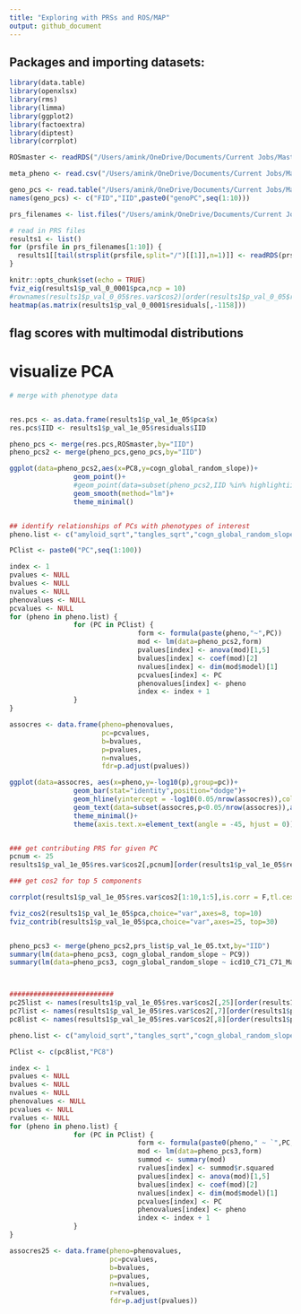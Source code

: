 ```yaml
---
title: "Exploring with PRSs and ROS/MAP"
output: github_document
---
```


## Packages and importing datasets:


```r
library(data.table)
library(openxlsx)
library(rms)
library(limma)
library(ggplot2)
library(factoextra)
library(diptest)
library(corrplot)

ROSmaster <- readRDS("/Users/amink/OneDrive/Documents/Current Jobs/Masters Thesis/Code/Datasets/ROSMAP_Phenotype/ROSmaster.rds")

meta_pheno <- read.csv("/Users/amink/OneDrive/Documents/Current Jobs/Masters Thesis/Code/Datasets/Sum_Stats/Pan_UK_Biobank_phenotype_manifest_h2_more_0.05_both_sex_non_ambigous.csv")

geno_pcs <- read.table("/Users/amink/OneDrive/Documents/Current Jobs/Masters Thesis/Code/Datasets/PCA_Genotype/geno_qc.eigenvec.txt",header=F)
names(geno_pcs) <- c("FID","IID",paste0("genoPC",seq(1:10)))

prs_filenames <- list.files("/Users/amink/OneDrive/Documents/Current Jobs/Masters Thesis/Code/Datasets/PRS_PLINK_Resid_PCA_Clust/",full.names = T)

# read in PRS files
results1 <- list()
for (prsfile in prs_filenames[1:10]) {
  results1[[tail(strsplit(prsfile,split="/")[[1]],n=1)]] <- readRDS(prsfile)
}
```



```r
knitr::opts_chunk$set(echo = TRUE)
fviz_eig(results1$p_val_0_0001$pca,ncp = 10)
#rownames(results1$p_val_0_05$res.var$cos2)[order(results1$p_val_0_05$res.var$cos2[,8])][1:10]
heatmap(as.matrix(results1$p_val_0_0001$residuals[,-1158]))
``` 


## flag scores with multimodal distributions

# visualize PCA
```r
# merge with phenotype data


res.pcs <- as.data.frame(results1$p_val_1e_05$pca$x)
res.pcs$IID <- results1$p_val_1e_05$residuals$IID

pheno_pcs <- merge(res.pcs,ROSmaster,by="IID")
pheno_pcs2 <- merge(pheno_pcs,geno_pcs,by="IID")

ggplot(data=pheno_pcs2,aes(x=PC8,y=cogn_global_random_slope))+
                geom_point()+
                #geom_point(data=subset(pheno_pcs2,IID %in% highlightiid),col="red",size=3)+
                geom_smooth(method="lm")+
                theme_minimal()


## identify relationships of PCs with phenotypes of interest
pheno.list <- c("amyloid_sqrt","tangles_sqrt","cogn_global_random_slope","age_death","parksc_lv_sqrt","neuroticism_12","anxiety_20items","cesdsum_lv","educ","mf3123","it3123","vm3123","pput3123")

PClist <- paste0("PC",seq(1:100))

index <- 1
pvalues <- NULL
bvalues <- NULL
nvalues <- NULL
phenovalues <- NULL
pcvalues <- NULL
for (pheno in pheno.list) {
                for (PC in PClist) {
                                form <- formula(paste(pheno,"~",PC))
                                mod <- lm(data=pheno_pcs2,form)
                                pvalues[index] <- anova(mod)[1,5]
                                bvalues[index] <- coef(mod)[2]
                                nvalues[index] <- dim(mod$model)[1]
                                pcvalues[index] <- PC
                                phenovalues[index] <- pheno
                                index <- index + 1
                }
}

assocres <- data.frame(pheno=phenovalues,
                       pc=pcvalues,
                       b=bvalues,
                       p=pvalues,
                       n=nvalues,
                       fdr=p.adjust(pvalues))

ggplot(data=assocres, aes(x=pheno,y=-log10(p),group=pc))+
                geom_bar(stat="identity",position="dodge")+
                geom_hline(yintercept = -log10(0.05/nrow(assocres)),col="red",lty=2)+ 
                geom_text(data=subset(assocres,p<0.05/nrow(assocres)),aes(label=pc))+
                theme_minimal()+
                theme(axis.text.x=element_text(angle = -45, hjust = 0))


### get contributing PRS for given PC
pcnum <- 25
results1$p_val_1e_05$res.var$cos2[,pcnum][order(results1$p_val_1e_05$res.var$cos2[,pcnum],decreasing = T)][1:10]

### get cos2 for top 5 components

corrplot(results1$p_val_1e_05$res.var$cos2[1:10,1:5],is.corr = F,tl.cex = 0.3)

fviz_cos2(results1$p_val_1e_05$pca,choice="var",axes=8, top=10)
fviz_contrib(results1$p_val_1e_05$pca,choice="var",axes=25, top=30)


pheno_pcs3 <- merge(pheno_pcs2,prs_list$p_val_1e_05.txt,by="IID")
summary(lm(data=pheno_pcs3, cogn_global_random_slope ~ PC9))
summary(lm(data=pheno_pcs3, cogn_global_random_slope ~ icd10_C71_C71_Malignant_neoplasm_of_brain))



##########################
pc25list <- names(results1$p_val_1e_05$res.var$cos2[,25][order(results1$p_val_1e_05$res.var$cos2[,25],decreasing = T)][1:20])
pc7list <- names(results1$p_val_1e_05$res.var$cos2[,7][order(results1$p_val_1e_05$res.var$cos2[,7],decreasing = T)][1:20])
pc8list <- names(results1$p_val_1e_05$res.var$cos2[,8][order(results1$p_val_1e_05$res.var$cos2[,8],decreasing = T)][1:10])

pheno.list <- c("amyloid_sqrt","tangles_sqrt","cogn_global_random_slope")

PClist <- c(pc8list,"PC8")

index <- 1
pvalues <- NULL
bvalues <- NULL
nvalues <- NULL
phenovalues <- NULL
pcvalues <- NULL
rvalues <- NULL
for (pheno in pheno.list) {
                for (PC in PClist) {
                                form <- formula(paste0(pheno," ~ `",PC,"`"))
                                mod <- lm(data=pheno_pcs3,form)
                                summod <- summary(mod)
                                rvalues[index] <- summod$r.squared
                                pvalues[index] <- anova(mod)[1,5]
                                bvalues[index] <- coef(mod)[2]
                                nvalues[index] <- dim(mod$model)[1]
                                pcvalues[index] <- PC
                                phenovalues[index] <- pheno
                                index <- index + 1
                }
}

assocres25 <- data.frame(pheno=phenovalues,
                         pc=pcvalues,
                         b=bvalues,
                         p=pvalues,
                         n=nvalues,
                         r=rvalues,
                         fdr=p.adjust(pvalues))


```